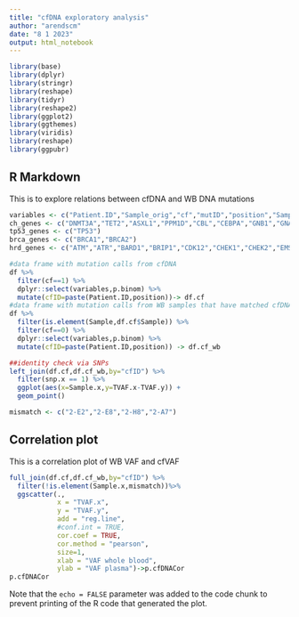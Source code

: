```yaml
---
title: "cfDNA exploratory analysis"
author: "arendscm"
date: "8 1 2023"
output: html_notebook
---
```


```r
library(base)
library(dplyr)
library(stringr)
library(reshape)
library(tidyr)
library(reshape2)
library(ggplot2)
library(ggthemes)
library(viridis)
library(reshape)
library(ggpubr)

```

## R Markdown
This is to explore relations between cfDNA and WB DNA mutations


```r
variables <- c("Patient.ID","Sample_orig","cf","mutID","position","Sample", "Chr", "Start", "End", "Ref", "Alt", "Gene", "Func", "GeneDetail", "ExonicFunc", "AAChange", "cytoBand","readDepth", "TR1", "TR1_plus", "TR1_minus", "TR2", "TR2_plus", "TR2_minus", "TVAF", "AF", "avsnp150", "cosmic92_coding","snp","mutFreq")
ch_genes <- c("DNMT3A","TET2","ASXL1","PPM1D","CBL","CEBPA","GNB1","GNAS","IDH1","IDH2","JAK2","SF3B1","SRSF2","U2AF1;U2AF1L5")
tp53_genes <- c("TP53")
brca_genes <- c("BRCA1","BRCA2")
hrd_genes <- c("ATM","ATR","BARD1","BRIP1","CDK12","CHEK1","CHEK2","EMSY","FAM175A","FANCA","FANCC","FANCI","FANCL","MLH1","MRE11","MSH2","MSH6","NBN","PALB2","PMS2","RAD21","RAD50","RAD51","RAD51C","RAD51D","RAD52","RAD54L","PTEN","BRCC3")

#data frame with mutation calls from cfDNA             
df %>% 
  filter(cf==1) %>% 
  dplyr::select(variables,p.binom) %>%
  mutate(cfID=paste(Patient.ID,position))-> df.cf
#data frame with mutation calls from WB samples that have matched cfDNA samples
df %>% 
  filter(is.element(Sample,df.cf$Sample)) %>% 
  filter(cf==0) %>% 
  dplyr::select(variables,p.binom) %>%
  mutate(cfID=paste(Patient.ID,position)) -> df.cf_wb

##identity check via SNPs
left_join(df.cf,df.cf_wb,by="cfID") %>% 
  filter(snp.x == 1) %>% 
  ggplot(aes(x=Sample.x,y=TVAF.x-TVAF.y)) +
  geom_point()

mismatch <- c("2-E2","2-E8","2-H8","2-A7")


```

## Correlation plot
This is a correlation plot of WB VAF and cfVAF

```r

full_join(df.cf,df.cf_wb,by="cfID") %>% 
  filter(!is.element(Sample.x,mismatch))%>% 
  ggscatter(., 
            x = "TVAF.x", 
            y = "TVAF.y", 
            add = "reg.line", 
            #conf.int = TRUE, 
            cor.coef = TRUE, 
            cor.method = "pearson",
            size=1,
            xlab = "VAF whole blood", 
            ylab = "VAF plasma")->p.cfDNACor
p.cfDNACor
```



Note that the `echo = FALSE` parameter was added to the code chunk to prevent printing of the R code that generated the plot.
